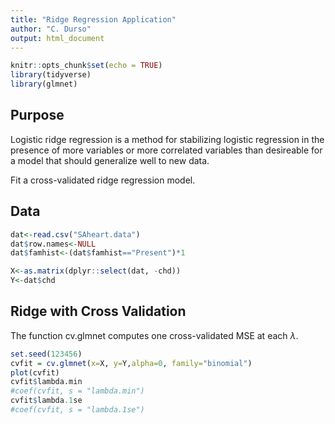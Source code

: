 ---
title: "Ridge Regression Application"
author: "C. Durso"
output: html_document
---

```{r setup, include=FALSE}
knitr::opts_chunk$set(echo = TRUE)
library(tidyverse)
library(glmnet)
```

## Purpose

Logistic ridge regression is a method for stabilizing logistic regression in the presence of more variables or more correlated variables than desireable for a model that should generalize well to new data.

Fit a cross-validated ridge regression model.

## Data

```{r}
dat<-read.csv("SAheart.data")
dat$row.names<-NULL
dat$famhist<-(dat$famhist=="Present")*1

X<-as.matrix(dplyr::select(dat, -chd))
Y<-dat$chd
```


## Ridge with Cross Validation

The function cv.glmnet computes one cross-validated MSE at each $\lambda$.

```{r}
set.seed(123456)
cvfit = cv.glmnet(x=X, y=Y,alpha=0, family="binomial")
plot(cvfit)
cvfit$lambda.min
#coef(cvfit, s = "lambda.min")
cvfit$lambda.1se
#coef(cvfit, s = "lambda.1se")

```